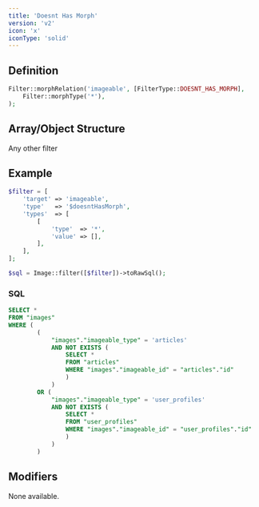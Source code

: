 ```yaml
---
title: 'Doesnt Has Morph'
version: 'v2'
icon: 'x'
iconType: 'solid'
---
```


## Definition
```php
Filter::morphRelation('imageable', [FilterType::DOESNT_HAS_MORPH],
    Filter::morphType('*'),
);
```

## Array/Object Structure


<TypeParameterField type="$doesntHasMorph" />


<TargetParameterField />

<ParamField body="types" type="array,min:1" required>
</ParamField>

<ParamField body="types.*.type" type="string" required>
</ParamField>

<ParamField body="types.*.value" type="array">
</ParamField>

<ParamField body="types.*.value" type="array">
    Any other filter
</ParamField>

## Example

```php
$filter = [
    'target' => 'imageable',
    'type'   => '$doesntHasMorph',
    'types'  => [
        [
            'type'  => '*',
            'value' => [],
        ],
    ],
];
```

```php
$sql = Image::filter([$filter])->toRawSql();
```

### SQL

```sql
SELECT *
FROM "images"
WHERE (
		(
			"images"."imageable_type" = 'articles'
			AND NOT EXISTS (
				SELECT *
				FROM "articles"
				WHERE "images"."imageable_id" = "articles"."id"
				)
			)
		OR (
			"images"."imageable_type" = 'user_profiles'
			AND NOT EXISTS (
				SELECT *
				FROM "user_profiles"
				WHERE "images"."imageable_id" = "user_profiles"."id"
				)
			)
		)
```

## Modifiers

None available.